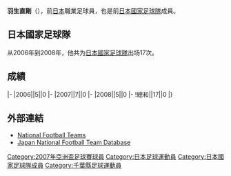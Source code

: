 {{noteta|G1=足球}}
{{Football player infobox 
| playername          = 羽生直剛
| image               = [[File:Naotake_Hanyu.jpg|150px]] 
| fullname            = 羽生直剛
| dateofbirth         = {{Birth date and age|1979|12|22}}
| cityofbirth         = [[日本|日本]][[千葉縣|千葉縣]]
| countryofbirth      = {{JPN}}
| clubs1              = [[市原千葉JEF聯|市葉市聯]]
| caps1               = 165
| goals1              = 24
| years1              = 2008–2016
| clubs2              = [[FC東京|FC東京]]
| caps2               = 196
| goals2              =  10
| years3              = 2013
|clubs3               =  → [[甲府風林|甲府風林]]（租借）
| caps3               = 12
| goals3              = 1
| years4              = 2017
| clubs4              = [[市原千葉JEF聯|市葉市聯]]
| caps4               = 10
| goals4              = 0
| nationalyears1      = 2006–2008
| nationalteam1       = [[日本國家足球隊|日本]]
| nationalcaps1       = 17
| nationalgoals1      = 0
| pcupdate            = 2017年12月10日
| ntupdate            = 2010年1月28日
}}



'''羽生直剛'''（{{Bd|1979年|12月22日||}}），前[[日本|日本]]職業足球員，也是前[[日本國家足球隊|日本國家足球隊]]成員。

==日本國家足球隊==
从2006年到2008年，他共为[[日本國家足球隊|日本國家足球隊]]出场17次。

==成績==
{{noteta|G1=足球}}{{Football player national team statistics|JPN}}
|-
|2006||5||0
|-
|2007||7||0
|-
|2008||5||0
|-
!總和||17||0
|}

==外部連結==
{{Reflist}}
*[http://www.national-football-teams.com/v2/player.php?id=15929 National Football Teams] {{Wayback|url=http://www.national-football-teams.com/v2/player.php?id=15929 |date=20121015124824 }}
*[https://web.archive.org/web/20130922123613/http://www.japannationalfootballteam.com/en/players/hanyu_naotake.html Japan National Football Team Database]

{{2007年亚洲杯足球赛日本参赛名单}}

[[Category:2007年亞洲盃足球賽球員|Category:2007年亞洲盃足球賽球員]]
[[Category:日本足球運動員|Category:日本足球運動員]]
[[Category:日本國家足球隊成員|Category:日本國家足球隊成員]]
[[Category:千葉縣足球運動員|Category:千葉縣足球運動員]]

{{Japan-sport-bio-stub}}
{{Soccer-player-stub}}